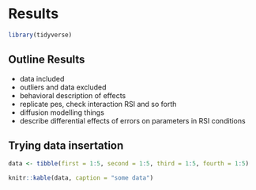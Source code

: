 # Results
```r
library(tidyverse)
```

## Outline Results
- data included
- outliers and data excluded
- behavioral description of effects
- replicate pes, check interaction RSI and so forth
- diffusion modelling things
- describe differential effects of errors on parameters in RSI conditions

## Trying data insertation
```r
data <- tibble(first = 1:5, second = 1:5, third = 1:5, fourth = 1:5)
```

```r
knitr::kable(data, caption = "some data")
```

